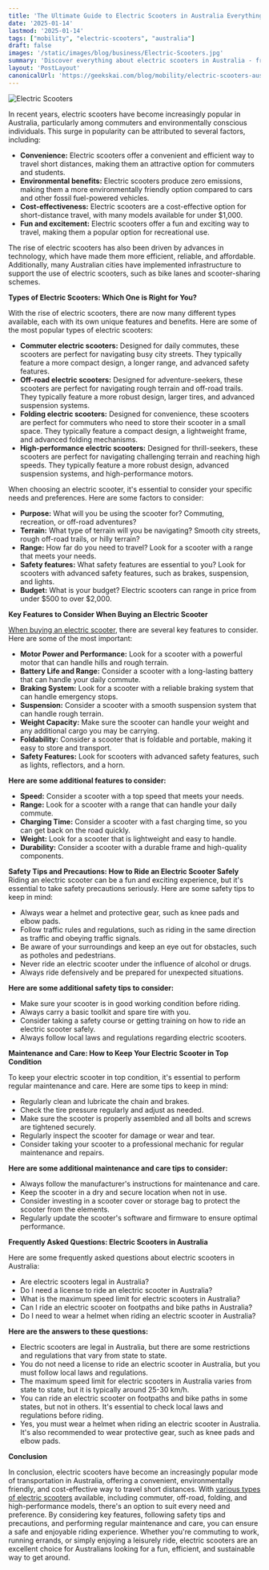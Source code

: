```yaml
---
title: 'The Ultimate Guide to Electric Scooters in Australia Everything You Need to Know'
date: '2025-01-14'
lastmod: '2025-01-14'
tags: ["mobility", "electric-scooters", "australia"]  
draft: false
images: '/static/images/blog/business/Electric-Scooters.jpg'
summary: 'Discover everything about electric scooters in Australia - from types and key features to safety tips and maintenance. Learn how to choose the right e-scooter for your needs.'
layout: 'PostLayout'
canonicalUrl: 'https://geekskai.com/blog/mobility/electric-scooters-australia-guide/'
---
```


![Electric Scooters]('/static/images/blog/business/Electric-Scooters.jpg')

In recent years, electric scooters have become increasingly popular in Australia, particularly among commuters and environmentally conscious individuals. This surge in popularity can be attributed to several factors, including:
- **Convenience:** Electric scooters offer a convenient and efficient way to travel short distances, making them an attractive option for commuters and students.
- **Environmental benefits:** Electric scooters produce zero emissions, making them a more environmentally friendly option compared to cars and other fossil fuel-powered vehicles.
- **Cost-effectiveness:** Electric scooters are a cost-effective option for short-distance travel, with many models available for under $1,000.
- **Fun and excitement:** Electric scooters offer a fun and exciting way to travel, making them a popular option for recreational use.

The rise of electric scooters has also been driven by advances in technology, which have made them more efficient, reliable, and affordable. Additionally, many Australian cities have implemented infrastructure to support the use of electric scooters, such as bike lanes and scooter-sharing schemes.


**Types of Electric Scooters: Which One is Right for You?**

With the rise of electric scooters, there are now many different types available, each with its own unique features and benefits. Here are some of the most popular types of electric scooters:
- **Commuter electric scooters:** Designed for daily commutes, these scooters are perfect for navigating busy city streets. They typically feature a more compact design, a longer range, and advanced safety features.
- **Off-road electric scooters:** Designed for adventure-seekers, these scooters are perfect for navigating rough terrain and off-road trails. They typically feature a more robust design, larger tires, and advanced suspension systems.
- **Folding electric scooters:** Designed for convenience, these scooters are perfect for commuters who need to store their scooter in a small space. They typically feature a compact design, a lightweight frame, and advanced folding mechanisms.
- **High-performance electric scooters:** Designed for thrill-seekers, these scooters are perfect for navigating challenging terrain and reaching high speeds. They typically feature a more robust design, advanced suspension systems, and high-performance motors.

When choosing an electric scooter, it's essential to consider your specific needs and preferences. Here are some factors to consider:
- **Purpose:** What will you be using the scooter for? Commuting, recreation, or off-road adventures?
- **Terrain:** What type of terrain will you be navigating? Smooth city streets, rough off-road trails, or hilly terrain?
- **Range:** How far do you need to travel? Look for a scooter with a range that meets your needs.
- **Safety features:** What safety features are essential to you? Look for scooters with advanced safety features, such as brakes, suspension, and lights.
- **Budget:** What is your budget? Electric scooters can range in price from under $500 to over $2,000.

**Key Features to Consider When Buying an Electric Scooter**

[When buying an electric scooter](https://segwayonline.com.au/blogs/news/electric-scooters-explained-your-guide-to-buying-your-first-segway-electric-scooter), there are several key features to consider. Here are some of the most important:
- **Motor Power and Performance:** Look for a scooter with a powerful motor that can handle hills and rough terrain.
- **Battery Life and Range:** Consider a scooter with a long-lasting battery that can handle your daily commute.
- **Braking System:** Look for a scooter with a reliable braking system that can handle emergency stops.
- **Suspension:** Consider a scooter with a smooth suspension system that can handle rough terrain.
- **Weight Capacity:** Make sure the scooter can handle your weight and any additional cargo you may be carrying.
- **Foldability:** Consider a scooter that is foldable and portable, making it easy to store and transport.
- **Safety Features:** Look for scooters with advanced safety features, such as lights, reflectors, and a horn.

**Here are some additional features to consider:**
- **Speed:** Consider a scooter with a top speed that meets your needs.
- **Range:** Look for a scooter with a range that can handle your daily commute.
- **Charging Time:** Consider a scooter with a fast charging time, so you can get back on the road quickly.
- **Weight:** Look for a scooter that is lightweight and easy to handle.
- **Durability:** Consider a scooter with a durable frame and high-quality components.

**Safety Tips and Precautions: How to Ride an Electric Scooter Safely**
Riding an electric scooter can be a fun and exciting experience, but it's essential to take safety precautions seriously. Here are some safety tips to keep in mind:
- Always wear a helmet and protective gear, such as knee pads and elbow pads.
- Follow traffic rules and regulations, such as riding in the same direction as traffic and obeying traffic signals.
- Be aware of your surroundings and keep an eye out for obstacles, such as potholes and pedestrians.
- Never ride an electric scooter under the influence of alcohol or drugs.
- Always ride defensively and be prepared for unexpected situations.

**Here are some additional safety tips to consider:**
- Make sure your scooter is in good working condition before riding.
- Always carry a basic toolkit and spare tire with you.
- Consider taking a safety course or getting training on how to ride an electric scooter safely.
- Always follow local laws and regulations regarding electric scooters.

**Maintenance and Care: How to Keep Your Electric Scooter in Top Condition**

To keep your electric scooter in top condition, it's essential to perform regular maintenance and care. Here are some tips to keep in mind:
- Regularly clean and lubricate the chain and brakes.
- Check the tire pressure regularly and adjust as needed.
- Make sure the scooter is properly assembled and all bolts and screws are tightened securely.
- Regularly inspect the scooter for damage or wear and tear.
- Consider taking your scooter to a professional mechanic for regular maintenance and repairs.

**Here are some additional maintenance and care tips to consider:**
- Always follow the manufacturer's instructions for maintenance and care.
- Keep the scooter in a dry and secure location when not in use.
- Consider investing in a scooter cover or storage bag to protect the scooter from the elements.
- Regularly update the scooter's software and firmware to ensure optimal performance.

**Frequently Asked Questions: Electric Scooters in Australia**

Here are some frequently asked questions about electric scooters in Australia:
- Are electric scooters legal in Australia?
- Do I need a license to ride an electric scooter in Australia?
- What is the maximum speed limit for electric scooters in Australia?
- Can I ride an electric scooter on footpaths and bike paths in Australia?
- Do I need to wear a helmet when riding an electric scooter in Australia?


**Here are the answers to these questions:**
- Electric scooters are legal in Australia, but there are some restrictions and regulations that vary from state to state.
- You do not need a license to ride an electric scooter in Australia, but you must follow local laws and regulations.
- The maximum speed limit for electric scooters in Australia varies from state to state, but it is typically around 25-30 km/h.
- You can ride an electric scooter on footpaths and bike paths in some states, but not in others. It's essential to check local laws and regulations before riding.
- Yes, you must wear a helmet when riding an electric scooter in Australia. It's also recommended to wear protective gear, such as knee pads and elbow pads.

**Conclusion**

In conclusion, electric scooters have become an increasingly popular mode of transportation in Australia, offering a convenient, environmentally friendly, and cost-effective way to travel short distances. With [various types of electric scooters](https://segwayonline.com.au/collections/electric-scooters) available, including commuter, off-road, folding, and high-performance models, there's an option to suit every need and preference. By considering key features, following safety tips and precautions, and performing regular maintenance and care, you can ensure a safe and enjoyable riding experience. Whether you're commuting to work, running errands, or simply enjoying a leisurely ride, electric scooters are an excellent choice for Australians looking for a fun, efficient, and sustainable way to get around.






